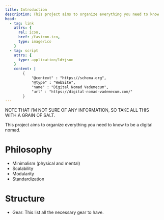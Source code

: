 ```yaml
---
title: Introduction
description: This project aims to organize everything you need to know to be a digital nomad
head:
  - tag: link
    attrs: { 
      rel: icon,
      href: /favicon.ico,
      type: image/ico
    }
  - tag: script
    attrs: { 
      type: application/ld+json
    }
    content: |
        {
            "@context" : "https://schema.org",
            "@type" : "WebSite",
            "name" : "Digital Nomad Vademecum",
            "url" : "https://digital-nomad-vademecum.com/"
        }
---
```


NOTE THAT I'M NOT SURE OF ANY INFORMATION, SO TAKE ALL THIS WITH A GRAIN OF SALT.

This project aims to organize everything you need to know to be a digital nomad.

# Philosophy

- Minimalism (physical and mental)
- Scalability
- Modularity
- Standardization

# Structure

- Gear: This list all the necessary gear to have.